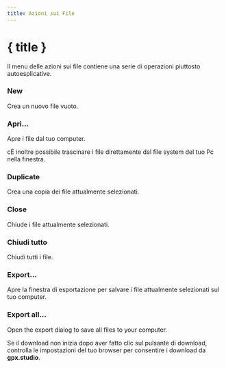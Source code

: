 ```yaml
---
title: Azioni sui File
---
```


<script lang="ts">
</script>

# { title }

Il menu delle azioni sui file contiene una serie di operazioni piuttosto autoesplicative.

### <Plus size="16" class="inline-block" style="margin-bottom: 2px" /> New

Crea un nuovo file vuoto.

### <FolderOpen size="16" class="inline-block" style="margin-bottom: 2px" /> Apri...

Apre i file dal tuo computer. 

<DocsNote>

cÈ inoltre possibile trascinare i file direttamente dal file system del tuo Pc nella finestra.

</DocsNote>

### <Copy size="16" class="inline-block" style="margin-bottom: 2px" /> Duplicate

Crea una copia dei file attualmente selezionati.

### <FileX size="16" class="inline-block" style="margin-bottom: 2px" /> Close

Chiude i file attualmente selezionati.

### <FileX size="16" class="inline-block" style="margin-bottom: 2px" />Chiudi tutto

Chiudi tutti i file.

### <Download size="16" class="inline-block" style="margin-bottom: 2px" /> Export...

Apre la finestra di esportazione per salvare i file attualmente selezionati sul tuo computer.

### <Download size="16" class="inline-block" style="margin-bottom: 2px" /> Export all...

Open the export dialog to save all files to your computer.

<DocsNote type="warning">

Se il download non inizia dopo aver fatto clic sul pulsante di download, controlla le impostazioni del tuo browser per consentire i download da <b>gpx.studio</b>.

</DocsNote>
